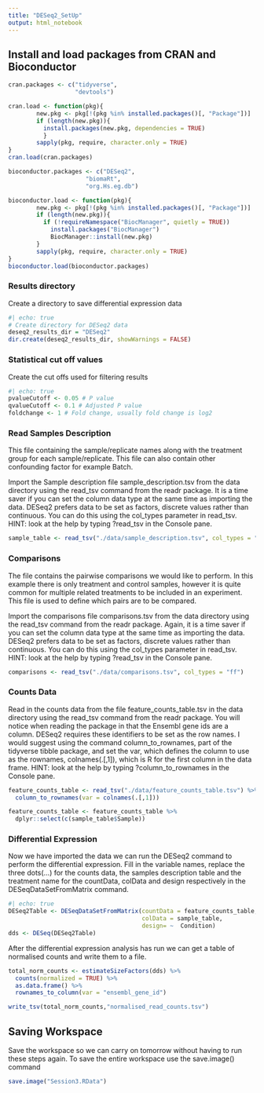 ```yaml
---
title: "DESeq2_SetUp"
output: html_notebook
---
```


## Install and load packages from CRAN and Bioconductor
```r
cran.packages <- c("tidyverse",
                   "devtools")

cran.load <- function(pkg){
        new.pkg <- pkg[!(pkg %in% installed.packages()[, "Package"])]
        if (length(new.pkg)){
          install.packages(new.pkg, dependencies = TRUE)
          }
        sapply(pkg, require, character.only = TRUE)
}
cran.load(cran.packages)

bioconductor.packages <- c("DESeq2",
                      "biomaRt",
                      "org.Hs.eg.db")

bioconductor.load <- function(pkg){
        new.pkg <- pkg[!(pkg %in% installed.packages()[, "Package"])]
        if (length(new.pkg)){
          if (!requireNamespace("BiocManager", quietly = TRUE))
            install.packages("BiocManager")
            BiocManager::install(new.pkg)
        }
        sapply(pkg, require, character.only = TRUE)
}
bioconductor.load(bioconductor.packages)
```
### Results directory
Create a directory to save differential expression data

```r
#| echo: true
# Create directory for DESeq2 data
deseq2_results_dir = "DESeq2"
dir.create(deseq2_results_dir, showWarnings = FALSE)
```

### Statistical cut off values
Create the cut offs used for filtering results

```r
#| echo: true
pvalueCutoff <- 0.05 # P value
qvalueCutoff <- 0.1 # Adjusted P value
foldchange <- 1 # Fold change, usually fold change is log2
```

### Read Samples Description

This file containing the sample/replicate names along with the treatment group for each sample/replicate. This file can also contain other confounding factor for example Batch.

Import the Sample description file sample_description.tsv from the data directory using the read_tsv command from the readr package. It is a time saver if you can set the column data type at the same time as importing the data. DESeq2 prefers data to be set as factors, discrete values rather than continuous. You can do this using the col_types parameter in read_tsv. HINT: look at the help by typing ?read_tsv in the Console pane.

```r
sample_table <- read_tsv("./data/sample_description.tsv", col_types = "ff")
```

### Comparisons

The file contains the pairwise comparisons we would like to perform. In this example there is only treatment and control samples, however it is quite common for multiple related treatments to be included in an experiment. This file is used to define which pairs are to be compared.

Import the comparisons file comparisons.tsv from the data directory using the read_tsv command from the readr package. Again, it is a time saver if you can set the column data type at the same time as importing the data. DESeq2 prefers data to be set as factors, discrete values rather than continuous. You can do this using the col_types parameter in read_tsv. HINT: look at the help by typing ?read_tsv in the Console pane.
```r
comparisons <- read_tsv("./data/comparisons.tsv", col_types = "ff")
```

### Counts Data

Read in the counts data from the file feature_counts_table.tsv in the data directory using the read_tsv command from the readr package. You will notice when reading the package in that the Ensembl gene ids are a column. DESeq2 requires these identifiers to be set as the row names. I would suggest using the command column_to_rownames, part of the tidyverse tibble package, and set the var, which defines the column to use as the rownames, colnames(.[,1]), which is R for the first column in the data frame. HINT: look at the help by typing ?column_to_rownames in the Console pane.
```r
feature_counts_table <- read_tsv("./data/feature_counts_table.tsv") %>%
  column_to_rownames(var = colnames(.[,1]))

feature_counts_table <- feature_counts_table %>%
  dplyr::select(c(sample_table$Sample))
```

### Differential Expression

Now we have imported the data we can run the DESeq2 command to perform the differential expression. Fill in the variable names, replace the three dots(...) for the counts data, the samples description table and the treatment name for the countData, colData and design respectively in the DESeqDataSetFromMatrix command.
```r
#| echo: true
DESeq2Table <- DESeqDataSetFromMatrix(countData = feature_counts_table,
                                      colData = sample_table,
                                      design= ~  Condition)
dds <- DESeq(DESeq2Table)
```


After the differential expression analysis has run we can get a table of normalised counts and write them to a file.

```r
total_norm_counts <- estimateSizeFactors(dds) %>%
  counts(normalized = TRUE) %>%
  as.data.frame() %>%
  rownames_to_column(var = "ensembl_gene_id")

write_tsv(total_norm_counts,"normalised_read_counts.tsv")
```

## Saving Workspace
Save the workspace so we can carry on tomorrow without having to run these steps again. To save the entire workspace use the save.image() command

```r
save.image("Session3.RData")
```